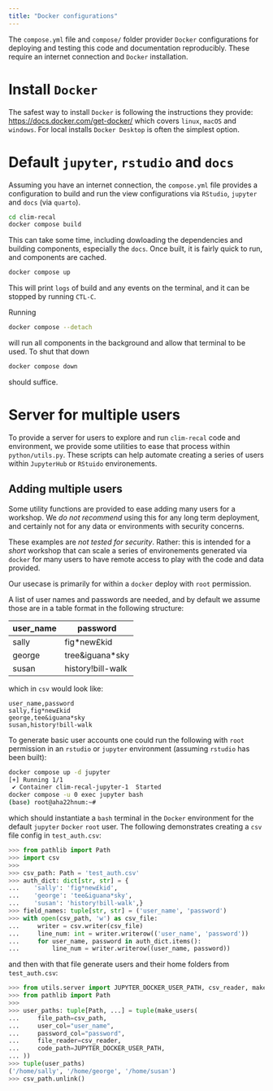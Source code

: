 ```yaml
---
title: "Docker configurations"
---
```


The `compose.yml` file and `compose/` folder provider `Docker` configurations for deploying and testing this code and documentation reproducibly. These require an internet connection and `Docker` installation.

# Install `Docker`

The safest way to install `Docker` is following the instructions they provide: <https://docs.docker.com/get-docker/> which covers `linux`, `macOS` and `windows`. For local installs `Docker Desktop` is often the simplest option.

# Default `jupyter`, `rstudio` and `docs`

Assuming you have an internet connection, the `compose.yml` file provides a configuration to build and run the view configurations via `RStudio`, `jupyter` and `docs` (via `quarto`).

```bash
cd clim-recal
docker compose build
```

This can take some time, including dowloading the dependencies and building components, especially the `docs`. Once built, it is fairly quick to run, and components are cached.

```bash
docker compose up
```

This will print `logs` of build and any events on the terminal, and it can be stopped by running `CTL-C`.

Running
```bash
docker compose --detach
```
will run all components in the background and allow that terminal to be used. To shut that down
```bash
docker compose down
```
should suffice.

# Server for multiple users

To provide a server for users to explore and run `clim-recal` code and environment, we provide some utilities to ease that process within `python/utils.py`. These scripts can help automate creating a series of users within `JupyterHub` or `RStuido` environements.

## Adding multiple users

Some utility functions are provided to ease adding many users for a workshop. We *do not recommend* using this for any long term deployment, and certainly not for any data or environments with security concerns.

::: {.callout-warning}
These examples are *not tested for security*. Rather: this is intended for a *short* workshop that can scale a series of environements generated via `docker` for many users to have remote access to play with the code and data provided.
:::

Our usecase is primarily for within a `docker` deploy with `root` permission.

A list of user names and passwords are needed, and by default we assume those are in a table format in the following structure:

| user_name | password          |
|-----------|-------------------|
| sally	    | fig*new£kid       |
| george	  | tree&iguana*sky   |
| susan	    | history!bill-walk |

which in `csv` would look like:

```csv
user_name,password
sally,fig*new£kid
george,tee&iguana*sky
susan,history!bill-walk
```

To generate basic user accounts one could run the following with `root` permission in an `rstudio` or `jupyter` environment (assuming `rstudio` has been built):

```bash
docker compose up -d jupyter
[+] Running 1/1
 ✔ Container clim-recal-jupyter-1  Started
docker compose -u 0 exec jupyter bash
(base) root@aha22hnum:~#

```

which should instantiate a `bash` terminal in the `Docker` environment for the default `jupyter` `Docker` `root` user. The following demonstrates creating a `csv` file config in `test_auth.csv`:

```python
>>> from pathlib import Path
>>> import csv
>>>
>>> csv_path: Path = 'test_auth.csv'
>>> auth_dict: dict[str, str] = {
...    'sally': 'fig*new£kid',
...    'george': 'tee&iguana*sky',
...    'susan': 'history!bill-walk',}
>>> field_names: tuple[str, str] = ('user_name', 'password')
>>> with open(csv_path, 'w') as csv_file:
...     writer = csv.writer(csv_file)
...     line_num: int = writer.writerow(('user_name', 'password'))
...     for user_name, password in auth_dict.items():
...         line_num = writer.writerow((user_name, password))
```

and then with that file generate users and their home folders from `test_auth.csv`:

```python
>>> from utils.server import JUPYTER_DOCKER_USER_PATH, csv_reader, make_users,
>>> from pathlib import Path
>>>
>>> user_paths: tuple[Path, ...] = tuple(make_users(
...     file_path=csv_path,
...     user_col="user_name",
...     password_col="password",
...     file_reader=csv_reader,
...     code_path=JUPYTER_DOCKER_USER_PATH,
... ))
>>> tuple(user_paths)
('/home/sally', '/home/george', '/home/susan')
>>> csv_path.unlink()
```

